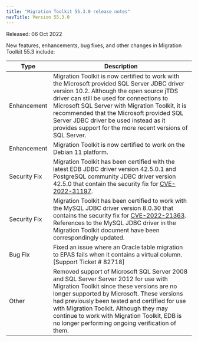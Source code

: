 ```yaml
---
title: "Migration Toolkit 55.3.0 release notes"
navTitle: Version 55.3.0
---
```


Released: 06 Oct 2022

New features, enhancements, bug fixes, and other changes in Migration Toolkit 55.3 include:

|     Type     |                                                                                                                                                                                         Description                                                                                                                                                                                         |
| ------------ | ------------------------------------------------------------------------------------------------------------------------------------------------------------------------------------------------------------------------------------------------------------------------------------------------------------------------------------------------------------------------------------------- |
| Enhancement  | Migration Toolkit is now certified to work with the Microsoft provided SQL Server JDBC driver version 10.2. Although the open source  jTDS driver can still be used for connections to Microsoft SQL Server with Migration Toolkit, it is recommended that the Microsoft provided SQL Server JDBC driver be used instead as it provides support for the more recent versions of SQL Server. |
| Enhancement  | Migration Toolkit  is now certified to work on the Debian 11 platform.                                                                                                                                                                                                                                                                                                                      |
| Security Fix | Migration Toolkit has been certified with the latest EDB JDBC driver version 42.5.0.1 and PostgreSQL community JDBC driver version 42.5.0 that contain the security fix for [CVE-2022-31197](https://nvd.nist.gov/vuln/detail/CVE-2022-31197).                                                                                                                                              |
| Security Fix | Migration Toolkit has been certified to work with the  MySQL JDBC driver version 8.0.30 that contains the security fix for [CVE-2022-21363](https://nvd.nist.gov/vuln/detail/CVE-2022-21363). References to the MySQL JDBC driver in the Migration Toolkit document have been correspondingly updated.                                                                                      |
| Bug Fix      | Fixed an issue where an Oracle table migration to EPAS fails when it contains a virtual column. [Support Ticket # 82718]                                                                                                                                                                                                                                                                    |
| Other        | Removed support of Microsoft SQL Server 2008 and SQL Server Server 2012 for use with Migration Toolkit since these versions are no longer supported by Microsoft.  These versions had previously been tested and certified for use with Migration Toolkit.  Although they may continue to work with Migration Toolkit, EDB is no longer performing ongoing verification of them. |